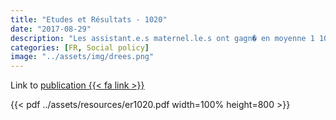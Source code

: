 ```yaml
---
title: "Etudes et Résultats - 1020"
date: "2017-08-29"
description: "Les assistant.e.s maternel.le.s ont gagn� en moyenne 1 108 euros en juin 2014"
categories: [FR, Social policy]
image: "../assets/img/drees.png"
---
```


Link to [publication {{< fa link >}}](https://drees.solidarites-sante.gouv.fr/publications/etudes-et-resultats/les-assistantes-maternelles-ont-gagne-en-moyenne-1-108-euros-en)

{{< pdf ../assets/resources/er1020.pdf width=100% height=800 >}}
